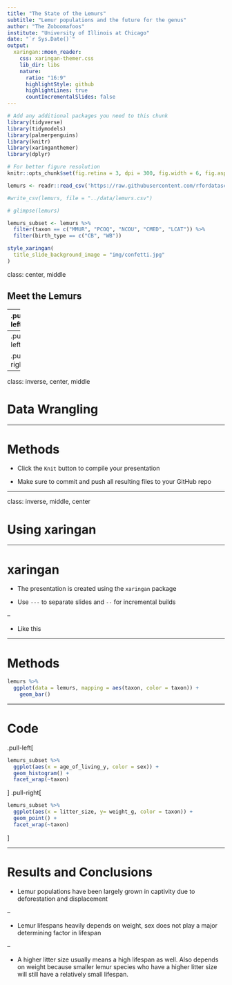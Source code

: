 ```yaml
---
title: "The State of the Lemurs"
subtitle: "Lemur populations and the future for the genus"
author: "The Zoboomafoos"
institute: "University of Illinois at Chicago"
date: "`r Sys.Date()`"
output:
  xaringan::moon_reader:
    css: xaringan-themer.css
    lib_dir: libs
    nature:
      ratio: "16:9"
      highlightStyle: github
      highlightLines: true
      countIncrementalSlides: false
---
```


```r
# Add any additional packages you need to this chunk
library(tidyverse)
library(tidymodels)
library(palmerpenguins)
library(knitr)
library(xaringanthemer)
library(dplyr)
```

```r
# For better figure resolution
knitr::opts_chunk$set(fig.retina = 3, dpi = 300, fig.width = 6, fig.asp = 0.618, out.width = "80%")
```

```r

lemurs <- readr::read_csv('https://raw.githubusercontent.com/rfordatascience/tidytuesday/master/data/2021/2021-08-24/lemur_data.csv')

#write_csv(lemurs, file = "../data/lemurs.csv")

# glimpse(lemurs)

lemurs_subset <- lemurs %>% 
  filter(taxon == c("MMUR", "PCOQ", "NCOU", "CMED", "LCAT")) %>% 
  filter(birth_type == c("CB", "WB"))
```

```r
style_xaringan(
  title_slide_background_image = "img/confetti.jpg"
)
```

class: center, middle

## Meet the Lemurs

---
.pull-left[
```r
include_graphics("img/PCOQ.jpg")
```
]

.pull-right[
```r
include_graphics("img/MMUR.jpg")
```
]


```r
include_graphics("img/NCOU.jpg")
```

---
.pull-left[
```r
include_graphics("img/CMED.jpg")
```
]

.pull-right[
```r
include_graphics("img/LCAT.png")
```
]
---

class: inverse, center, middle

# Data Wrangling 

---

# Methods

- Click the `Knit` button to compile your presentation

- Make sure to commit and push all resulting files to your GitHub repo

---

class: inverse, middle, center

# Using xaringan

---

# xaringan

- The presentation is created using the `xaringan` package

- Use `---` to separate slides and `--` for incremental builds

--

- Like this

---

# Methods


```r
lemurs %>% 
  ggplot(data = lemurs, mapping = aes(taxon, color = taxon)) +
    geom_bar()
```



---

# Code
.pull-left[
```r
lemurs_subset %>% 
  ggplot(aes(x = age_of_living_y, color = sex)) + 
  geom_histogram() + 
  facet_wrap(~taxon)
```
]
.pull-right[
```r
lemurs_subset %>% 
  ggplot(aes(x = litter_size, y= weight_g, color = taxon)) + 
  geom_point() + 
  facet_wrap(~taxon)
```
]

---

# Results and Conclusions 

- Lemur populations have been largely grown in captivity due to deforestation and displacement

--

- Lemur lifespans heavily depends on weight, sex does not play a major determining factor in lifespan

--

- A higher litter size usually means a high lifespan as well. Also depends on weight because smaller lemur species who have a higher litter size will still have a relatively small lifespan. 
